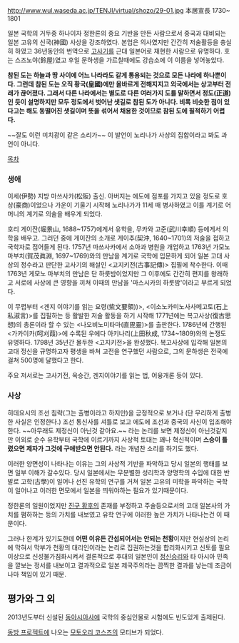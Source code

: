 http://www.wul.waseda.ac.jp/TENJI/virtual/shozo/29-01.jpg
本居宣長 1730~ 1801

일본 국학의 거두중 하나이자 정한론의 중요 기반을 만든 사람으로서 중국과 대비되는 일본 고유의 신국(神國) 사상을 강조하였다. 본업은 의사였지만 간간히 저술활등을 충실히 하였고 36년동안의 번역으로 [[고사기]]를 근대 일본어로 재현한 사람으로 유명하다. 호는 스즈노야(鈴屋)였고 후일 문하생을 가르칠때에도 강습소에 이 이름을 넣어놓았다.

'''참된 도는 하늘과 땅 사이에 어느 나라라도 같게 통용되는 것으로 모든 나라에 하나뿐이다. 그런데 참된 도는 오직 황국(皇國)에만 올바르게 전해지지고 외국에서는 상고부터 전래가 끊어졌다. 그래서 다른 나라에서는 별도로 다른 여러가지 도를 말하면서 정도(正道)인 듯이 설명하지만 모두 정도에서 벗어난 샛길로 참된 도가 아니다. 비록 비슷한 점이 있다고는 해도 동떨어진 샛길이며 뜻을 섞어서 채용한 것이므로 참된 도에 필적하기 어렵다.'''

~~잘도 이런 미치광이 같은 소리가~~ 이 발언이 노리나가 사상의 집합이라고 봐도 과언이 아니다.

[[목차]]
=== 생애 ===
이세(伊勢) 지방 마쓰사카(松阪) 출신. 아버지는 에도에 점포를 가지고 있을 정도로 호상(豪商)이었으나 가운이 기울기 시작해 노리나가가 11세 때 병사하였고 이를 계기로 어머니의 계기로 의술을 배우게 되었다.

호리 게이잔(堀景山, 1688~1757)에게서 유학을, 무카와 고준(武川幸順) 등에게서 의학을 배우고. 그러던 중에 게이잔의 소개로 게이추(契沖, 1640~1701)의 저술을 접하고 국학자로 접어들게 된다. 1757년 마쓰사카에서 소아과 병원을 개업하고 1763년 가모노 마부치(賀茂眞淵, 1697~1769)와의 만남을 계기로 국학에 입문하게 되어 일본 고대 사상의 정수라고 판단한 고사기의 해설인 <고지키전(古事記傳)> 집필에 착수한다. 이때 1763년 게모노 마부치의 만남은 단 하룻밤이었지만 그 이후에도 간간히 편지를 왕래하고 서로에 사상에 큰 영향을 끼쳐 이때의 만남을 '마스시카의 하룻밤'이라고 부르게 되었다. 

이 무렵부터 <겐지 이야기를 읽는 요령(紫文要領))>, <이소노카미노사사메고토(石上私淑言)>를 집필하는 등 활발한 저술 활동을 하기 시작해 1771년에는 복고사상(復古思想)의 총론이라 할 수 있는 <나오비노미타마(直毘靈)>를 출판한다. 1786년에 간행된 <가카이카(呵刈葭)>에 수록된 우에다 아키나리(上田秋成, 1734~1809)와의 논쟁도 유명하다. 1798년 35년간 몰두한 <고지키전>을 완성했다. 복고사상에 입각해 일본의 고대 정신을 규명하고자 평생을 바쳐 고전을 연구했던 사람으로, 그의 문하생은 전국에 걸쳐 500명에 달했다고 한다.

주요 저서로는 고사기전, 옥승간, 겐지이야기를 읽는 법, 어융개론 등이 있다.
=== 사상 ===
히데요시의 조선 침략(그는 출병이라고 하지만)을 긍정적으로 보거나 (단 무리하게 출병한 사실은 인정한다.) 조선 통신사를 셔틀로 보고 에도에 조선과 중국의 사신이 입조해야한다. ~~아무래도 제정신이 아닌것 같아요.~~ 라는 논리를 보면 제정신이 아닌것같지만 이외로 순수 유학부터 국학에 이르기까지 사상적 토대는 꽤나 혁신적이며 '''스승이 틀렸으면 제자가 그것에 구애받으면 안된다.''' 라는 개념찬 소리를 하기도 했다. 

이러한 양면성이 나타나는 이유는 그의 사상적 기반을 파악하고 당시 일본의 행태를 보면 일부 이해가 갈수있다. 당시 일본에서는 무분별한 성리학과 양명학의 수입에 대한 반발로 고학(古學)이 일어나 선진 유학의 연구를 거쳐 일본 고유의 미학을 파악하는 국학이 일어나고 이러한 면모에서 일본을 띄워야하는 필요가 있기때문이다.

정한론의 일원이었지만 [[진구 황후]]의 존재를 부정하고 주술등으로서의 고대 일본사의 가치를 폄하하는 등의 가치를 내보였고 유학 연구에 이러한 높은 가치가 나타나는건 이 때문이다.

그러나 한계가 있기도한데 '''어떤 이유든 간섭되어서는 안되는 천황'''이지만 현실상의 논리에 막혀서 막부가 천황의 대리인이라는 논리로 집권하는것을 합리화시키고 신토를 필요이상으로 신성불가침화시켜서 결론적으로 후대의 일본인이 [[정신승리]]와 타 아시아 민족을 깔보는 정서를 내보이고 결과적으로 일본 제국주의라는 끔찍한 결과를 낳는데 조금이나마 책임이 있기 때문.
== 평가와 그 외 ==
2013년도부터 신설된 [[동아시아사]]에 국학의 중심인물로 시험에도 빈도있게 출제된다.

[[동방 프로젝트]]에 나오는 [[모토오리 코스즈]]의 모티브가 되었다.
